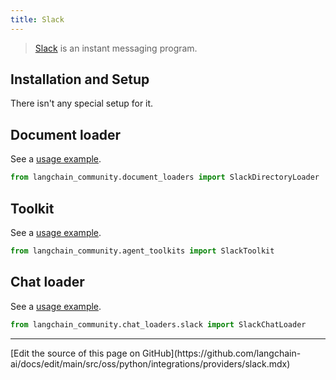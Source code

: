 ```yaml
---
title: Slack
---
```


>[Slack](https://slack.com/) is an instant messaging program.

## Installation and Setup

There isn't any special setup for it.


## Document loader

See a [usage example](/oss/python/integrations/document_loaders/slack).

```python
from langchain_community.document_loaders import SlackDirectoryLoader
```

## Toolkit

See a [usage example](/oss/python/integrations/tools/slack).

```python
from langchain_community.agent_toolkits import SlackToolkit
```

## Chat loader

See a [usage example](/oss/python/integrations/chat_loaders/slack).

```python
from langchain_community.chat_loaders.slack import SlackChatLoader
```

---

<Callout icon="pen-to-square" iconType="regular">
  [Edit the source of this page on GitHub](https://github.com/langchain-ai/docs/edit/main/src/oss/python/integrations/providers/slack.mdx)
</Callout>
